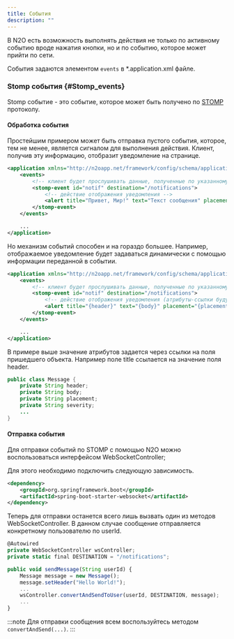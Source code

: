```yaml
---
title: События
description: ""
---
```


В N2O есть возможность выполнять действия не только по активному событию вроде нажатия кнопки,
но и по событию, которое может прийти по сети.

События задаются элементом `events` в *.application.xml файле.

### Stomp события {#Stomp_events}
Stomp событие - это событие, которое может быть получено по [STOMP](http://stomp.github.io/) протоколу.

#### Обработка события

Простейшим примером может быть отправка пустого события, которое, тем не менее, является сигналом для выполнения действия.
Клиент, получив эту информацию, отобразит уведомление на странице.

```xml title="Получение события и отображение уведомления на странице"
<application xmlns="http://n2oapp.net/framework/config/schema/application-3.0">
    <events>
        <!-- клиент будет прослушивать данные, полученные по указанному destination -->
        <stomp-event id="notif" destination="/notifications">
            <!-- действие отображения уведомления -->
            <alert title="Привет, Мир!" text="Текст сообщения" placement="top-right" color="success" timeout="3000"/>
        </stomp-event>
    </events>

    ...
</application>
```

Но механизм событий способен и на гораздо большее. Например, отображаемое уведомление будет задаваться динамически
с помощью информации переданной в событии.

```xml title="Получение информации уведомления и отображение его на странице"
<application xmlns="http://n2oapp.net/framework/config/schema/application-3.0">
    <events>
        <!-- клиент будет прослушивать данные, полученные по указанному destination -->
        <stomp-event id="notif" destination="/notifications">
            <!-- действие отображения уведомления (атрибуты-ссылки будут прочитаны из пришедших данных) -->
            <alert title="{header}" text="{body}" placement="{placement}" color="{severity}" timeout="7000"/>
        </stomp-event>
    </events>

    ...
</application>
```

В примере выше значение атрибутов задается через ссылки на поля пришедшего объекта.
Например поле title ссылается на значение поля header.

```java title="Возможная структура отправляемого объекта"
public class Message {
    private String header;
    private String body;
    private String placement;
    private String severity;
    ...
}
```

#### Отправка события

Для отправки событий по STOMP с помощью N2O можно воспользоваться интерфейсом WebSocketController;

Для этого необходимо подключить следующую зависимость.
```xml
<dependency>
    <groupId>org.springframework.boot</groupId>
    <artifactId>spring-boot-starter-websocket</artifactId>
</dependency>
```

Теперь для отправки останется всего лишь вызвать один из методов WebSocketController.
В данном случае сообщение отправляется конкретному пользователю по userId.

```js title="Отправка сообщения с сервера"
@Autowired
private WebSocketController wsController;
private static final DESTINATION = "/notifications";

public void sendMessage(String userId) {
    Message message = new Message();
    message.setHeader("Hello World!");
    ...
    wsController.convertAndSendToUser(userId, DESTINATION, message);
    ...
}
```

:::note
Для отправки сообщения всем воспользуйтесь методом `convertAndSend(...)`.
:::
